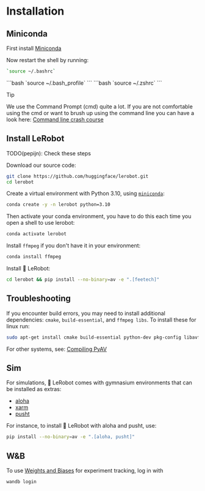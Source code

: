 # Installation

## Miniconda

First install [Miniconda](https://docs.anaconda.com/miniconda/install/#quick-command-line-install)

Now restart the shell by running:
<hfoptions id="shell_restart">
<hfoption id="Windows">
```bash
`source ~/.bashrc`
```
</hfoption>
<hfoption id="Mac">
```bash
`source ~/.bash_profile`
```
</hfoption>
<hfoption id="zshell">
```bash
`source ~/.zshrc`
```
</hfoption>
</hfoptions>

> [!TIP]
> We use the Command Prompt (cmd) quite a lot. If you are not comfortable using the cmd or want to brush up using the command line you can have a look here: [Command line crash course](https://developer.mozilla.org/en-US/docs/Learn_web_development/Getting_started/Environment_setup/Command_line)


## Install LeRobot

TODO(pepijn): Check these steps

Download our source code:
```bash
git clone https://github.com/huggingface/lerobot.git
cd lerobot
```

Create a virtual environment with Python 3.10, using [`miniconda`](https://docs.anaconda.com/free/miniconda/index.html):
```bash
conda create -y -n lerobot python=3.10
```

Then activate your conda environment, you have to do this each time you open a shell to use lerobot:
```bash
conda activate lerobot
```

Install `ffmpeg` if you don't have it in your environment:
```bash
conda install ffmpeg
```

Install 🤗 LeRobot:
```bash
cd lerobot && pip install --no-binary=av -e ".[feetech]"
```

## Troubleshooting
If you encounter build errors, you may need to install additional dependencies: `cmake`, `build-essential`, and `ffmpeg libs`.
To install these for linux run:
```bash
sudo apt-get install cmake build-essential python-dev pkg-config libavformat-dev libavcodec-dev libavdevice-dev libavutil-dev libswscale-dev libswresample-dev libavfilter-dev pkg-config
```
For other systems, see: [Compiling PyAV](https://pyav.org/docs/develop/overview/installation.html#bring-your-own-ffmpeg)

## Sim
For simulations, 🤗 LeRobot comes with gymnasium environments that can be installed as extras:
- [aloha](https://github.com/huggingface/gym-aloha)
- [xarm](https://github.com/huggingface/gym-xarm)
- [pusht](https://github.com/huggingface/gym-pusht)

For instance, to install 🤗 LeRobot with aloha and pusht, use:
```bash
pip install --no-binary=av -e ".[aloha, pusht]"
```

## W&B
To use [Weights and Biases](https://docs.wandb.ai/quickstart) for experiment tracking, log in with
```bash
wandb login
```
